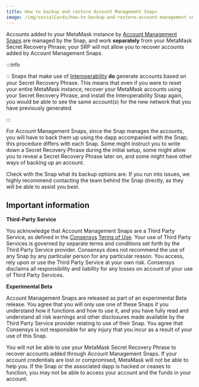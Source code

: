 ```yaml
---
title: How to backup and restore Account Management Snaps
image: /img/socialCards/how-to-backup-and-restore-account-management-snaps.jpg
---
```



<CustomLayout />

Accounts added to your MetaMask instance by [Account Management Snaps](/metamask-snaps/account-management/what-are-account-management-snaps) are managed by the Snap, and work **separately** from your MetaMask Secret Recovery Phrase; your SRP will not allow you to recover accounts added by Account Management Snaps.

:::info

💡 Snaps that make use of [Interoperability](/metamask-snaps/what-are-interoperability-snaps) **do** generate accounts based on your Secret Recovery Phrase. This means that even if you were to reset your entire MetaMask instance, recover your MetaMask accounts using your Secret Recovery Phrase, and install the Interoperability Snap again, you would be able to see the same account(s) for the new network that you have previously generated.

:::

For Account Management Snaps, since the Snap manages the accounts, you will have to back them up using the dapp accompanied with the Snap; this procedure differs with each Snap. Some might instruct you to write down a Secret Recovery Phrase during the initial setup, some might allow you to reveal a Secret Recovery Phrase later on, and some might have other ways of backing up an account.

Check with the Snap what its backup options are. If you run into issues, we highly recommend contacting the team behind the Snap directly, as they will be able to assist you best.

## Important information

**Third-Party Service**

You acknowledge that Account Management Snaps are a Third Party Service, as defined in the [Consensys](https://consensys.io/terms-of-use/) [Terms of Use](https://consensys.io/terms-of-use#). Your use of Third Party Services is governed by separate terms and conditions set forth by the Third Party Service provider. Consensys does not recommend the use of any Snap by any particular person for any particular reason. You access, rely upon or use the Third Party Service at your own risk. Consensys disclaims all responsibility and liability for any losses on account of your use of Third Party Services.

**Experimental Beta**

Account Management Snaps are released as part of an experimental Beta release. You agree that you will only use one of these Snaps if you understand how it functions and how to use it, and you have fully read and understand all risk warnings and other disclosures made available by the Third Party Service provider relating to use of their Snap. You agree that Consensys is not responsible for any injury that you incur as a result of your use of this Snap.

You will not be able to use your MetaMask Secret Recovery Phrase to recover accounts added through Account Management Snaps. If your account credentials are lost or compromised, MetaMask will not be able to help you. If the Snap or the associated dapp is hacked or ceases to function, you may not be able to access your account and the funds in your account.
